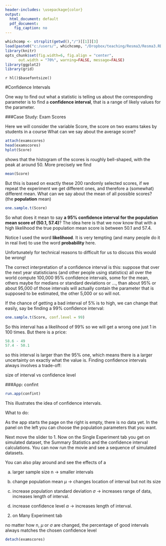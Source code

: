 ```yaml
---
header-includes: \usepackage{color}
output:
  html_document: default
  pdf_document:
    fig_caption: no
---
```

<style>
table, th, td { text-align:right; }
th, td {padding: 10px;}
</style>

```r
whichcomp <- strsplit(getwd(),"/")[[1]][3]
load(paste0("c:/users/", whichcomp, "/Dropbox/teaching/Resma3/Resma3.RData"))
library(knitr)
opts_chunk$set(fig.width=6, fig.align = "center", 
      out.width = "70%", warning=FALSE, message=FALSE)
library(ggplot2)
library(grid)
```
`r hl()$basefontsize()`

#Confidence Intervals

One way to find out what a statistic is telling us about the corresponding parameter is to find a **confidence interval**, that is a range of likely values for the parameter.

###Case Study: Exam Scores

Here we will consider the variable Score, the score on two exams takes by students in a course What can we say about the average score?

```r
attach(examscores)
head(examscores)
hplot(Score)
```

shows that the histogram of the scores is roughly bell-shaped, with the peak at around 50. More precisely we find 

```r
mean(Score)
```

But this is based on exactly these 200 randomly selected scores, if we repeat the experiment we get different ones, and therefore a (somewhat) different mean. What can we say about the mean of all possible scores? (the **population** mean) 

```r
one.sample.t(Score) 
```

So what does it mean to say **a 95% confidence interval for the population mean score of (50.1, 57.4)**?  The idea here is that we now know that with a high likelihood the true population mean score is between 50.1 and 57.4. 

Notice I used the word **likelihood**. It is very tempting (and many people do it in real live) to use the word **probability** here. 

Unfortunately for technical reasons to difficult for us to discuss this would be wrong! 

The correct interpretation of a confidence interval is this: suppose that over the next year statisticians (and other people using statistics) all over the world compute 100,000 95% confidence intervals, some for the mean, others maybe for medians or standard deviations or ..., than about 95% or about 95,000 of those intervals will actually contain the parameter that is supposed to be estimated, the other 5,000 or so will not.

If the chance of getting a bad interval of 5% is to high, we can change that easily, say be finding a 99% confidence interval:


```r
one.sample.t(Score, conf.level = 99) 
```

So this interval has a likelihood of 99% so we will get a wrong one just 1 in 100 times. But there is a price:

```r
58.6 - 49
57.4 - 50.1
```

so this interval is larger than the 95% one, which means there is a larger uncertainty on exactly what the value is. Finding confidence intervals always involves a trade-off:

size of interval vs confidence level 

###App: confint

```r
run.app(confint)
```

This illustrates the idea of confidence intervals.

What to do: 

As the app starts the page on the right is empty, there is no data yet. In the panel on the left you can choose the population parameters that you want.

Next move the slider to 1. Now on the Single Experiment tab you get on simulated dataset, the Summary Statistics and the confidence interval calculations. You can now run the movie and see a sequence of simulated datasets. 

You can also play around and see the effects of a 

a) larger sample size n &rarr; smaller intervals

b) change population mean $\mu$ &rarr; changes location of interval but not its size 

c) increase population standard deviation $\sigma$ &rarr; increases range of data, increases length of interval.

d) increase confidence level $\alpha$ &rarr; increases length of interval.

2) on Many Experiment tab 

no matter how n, $\mu$ or $\sigma$ are changed, the percentage of good intervals always matches the chosen confidence level 

```r
detach(examscores)
```

